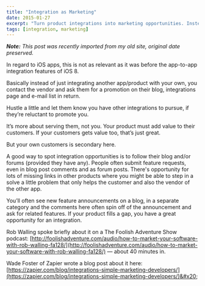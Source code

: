 ```yaml
---
title: "Integration as Marketing"
date: 2015-01-27
excerpt: "Turn product integrations into marketing opportunities. Instead of just building integrations, negotiate for promotion on their blog and email list in return."
tags: [integration, marketing]
---
```


***Note:** This post was recently imported from my old site, original date preserved.*

In regard to iOS apps, this is not as relevant as it was before the app-to-app integration features of iOS 8.

Basically instead of just integrating another app/product with your own, you contact the vendor and ask them for a promotion on their blog, integrations page and e-mail list in return.

Hustle a little and let them know you have other integrations to pursue, if they’re reluctant to promote you.

It’s more about serving them, not you. Your product must add value to their customers. If your customers gets value too, that’s just great.

But your own customers is secondary here.

A good way to spot integration opportunities is to follow their blog and/or forums (provided they have any). People often submit feature requests, even in blog post comments and as forum posts. There's opportunity for lots of missing links in other products where you might be able to step in a solve a little problem that only helps the customer and also the vendor of the other app.

You’ll often see new feature announcements on a blog, in a separate category and the comments here often spin off of the announcement and ask for related features. If your product fills a gap, you have a great opportunity for an integration.

Rob Walling spoke briefly about it on a The Foolish Adventure Show podcast: [http://foolishadventure.com/audio/how-to-market-your-software-with-rob-walling-fa128/](http://foolishadventure.com/audio/how-to-market-your-software-with-rob-walling-fa128/) — about 40 minutes in.

Wade Foster of Zapier wrote a blog post about it here: [https://zapier.com/blog/integrations-simple-marketing-developers/](https://zapier.com/blog/integrations-simple-marketing-developers/)&#x20;
